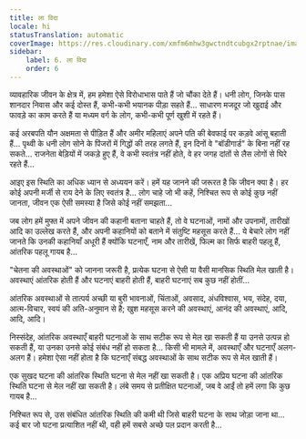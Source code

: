 ```yaml
---
title: ला विदा
locale: hi
statusTranslation: automatic
coverImage: https://res.cloudinary.com/xmfm6mhw3gwctndtcubgx2rptnae/image/upload/v1740468922/small_cover_tratado_de_psicologia_revolucionaria_a4c0dca4e0.webp
sidebar:
    label: 6. ला विदा
    order: 6
---
```

व्यावहारिक जीवन के क्षेत्र में, हम हमेशा ऐसे विरोधाभास पाते हैं जो चौंका देते हैं। धनी लोग, जिनके पास शानदार निवास और कई दोस्त हैं, कभी-कभी भयानक पीड़ा सहते हैं... साधारण मजदूर जो खुदाई और फावड़े का काम करते हैं या मध्यम वर्ग के लोग, कभी-कभी पूर्ण खुशी में रहते हैं।

कई अरबपति यौन अक्षमता से पीड़ित हैं और अमीर महिलाएं अपने पति की बेवफाई पर कड़वे आंसू बहाती हैं... पृथ्वी के धनी लोग सोने के पिंजरों में गिद्धों की तरह लगते हैं, इन दिनों वे "बॉडीगार्ड" के बिना नहीं रह सकते... राजनेता बेड़ियों में जकड़े हुए हैं, वे कभी स्वतंत्र नहीं होते, वे हर जगह दांतों से लैस लोगों से घिरे रहते हैं...

आइए इस स्थिति का अधिक ध्यान से अध्ययन करें। हमें यह जानने की जरूरत है कि जीवन क्या है। हर कोई अपनी मर्जी से राय देने के लिए स्वतंत्र है... लोग चाहे जो भी कहें, निश्चित रूप से कोई कुछ नहीं जानता, जीवन एक ऐसी समस्या है जिसे कोई नहीं समझता...

जब लोग हमें मुफ्त में अपने जीवन की कहानी बताना चाहते हैं, तो वे घटनाओं, नामों और उपनामों, तारीखों आदि का उल्लेख करते हैं, और अपनी कहानियों को बताने में संतुष्टि महसूस करते हैं... ये बेचारे लोग नहीं जानते कि उनकी कहानियाँ अधूरी हैं क्योंकि घटनाएँ, नाम और तारीखें, फिल्म का सिर्फ बाहरी पहलू हैं, आंतरिक पहलू गायब है...

"चेतना की अवस्थाओं" को जानना जरूरी है, प्रत्येक घटना से ऐसी या वैसी मानसिक स्थिति मेल खाती है। अवस्थाएं आंतरिक होती हैं और घटनाएं बाहरी होती हैं, बाहरी घटनाएं सब कुछ नहीं होतीं...

आंतरिक अवस्थाओं से तात्पर्य अच्छी या बुरी भावनाओं, चिंताओं, अवसाद, अंधविश्वास, भय, संदेह, दया, आत्म-विचार, स्वयं की अति-अनुमान से है; खुश महसूस करने की अवस्थाएं, आनंद की अवस्थाएं, आदि, आदि, आदि।

निस्संदेह, आंतरिक अवस्थाएँ बाहरी घटनाओं के साथ सटीक रूप से मेल खा सकती हैं या उनसे उत्पन्न हो सकती हैं, या उनका उनसे कोई संबंध नहीं हो सकता है... किसी भी मामले में, अवस्थाएँ और घटनाएँ अलग-अलग हैं। हमेशा ऐसा नहीं होता है कि घटनाएँ संबद्ध अवस्थाओं के साथ सटीक रूप से मेल खाती हैं।

एक सुखद घटना की आंतरिक स्थिति घटना से मेल नहीं खा सकती है। एक अप्रिय घटना की आंतरिक स्थिति घटना से मेल नहीं खा सकती है। लंबे समय से प्रतीक्षित घटनाओं, जब वे आईं तो हमें लगा कि कुछ गायब है...

निश्चित रूप से, उस संबंधित आंतरिक स्थिति की कमी थी जिसे बाहरी घटना के साथ जोड़ा जाना था... कई बार जो घटना प्रत्याशित नहीं थी, वही हमें सबसे अच्छे पल प्रदान करती है...


